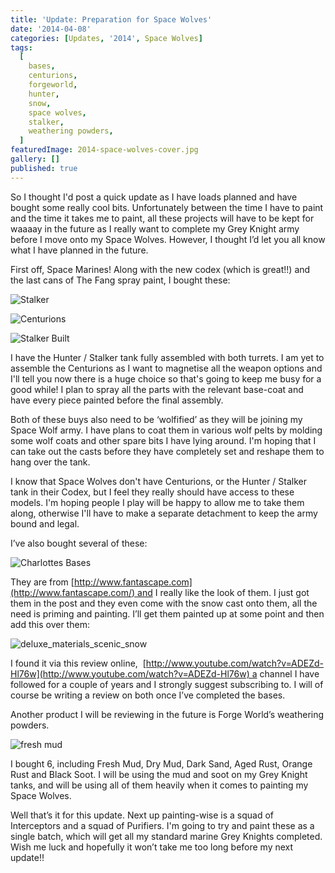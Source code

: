 ```yaml
---
title: 'Update: Preparation for Space Wolves'
date: '2014-04-08'
categories: [Updates, '2014', Space Wolves]
tags:
  [
    bases,
    centurions,
    forgeworld,
    hunter,
    snow,
    space wolves,
    stalker,
    weathering powders,
  ]
featuredImage: 2014-space-wolves-cover.jpg
gallery: []
published: true
---
```


So I thought I'd post a quick update as I have loads planned and have bought some really cool bits. Unfortunately
between the time I have to paint and the time it takes me to paint, all these projects will have to be kept for
waaaay in the future as I really want to complete my Grey Knight army before I move onto my Space Wolves. However,
I thought I’d let you all know what I have planned in the future.

First off, Space Marines! Along with the new codex (which is great!!) and the last cans of The Fang spray paint, I
bought these:

![Stalker](2014-space-wolves-1.jpg)

![Centurions](2014-space-wolves-2.jpg)

![Stalker Built](2014-space-wolves-3.jpg)

I have the Hunter / Stalker tank fully assembled with both turrets. I am yet to assemble the Centurions as I want to
magnetise all the weapon options and I'll tell you now there is a huge choice so that's going to keep me busy for a
good while! I plan to spray all the parts with the relevant base-coat and have every piece painted before the final
assembly.

Both of these buys also need to be ‘wolfified’ as they will be joining my Space Wolf army. I have plans to coat them
in various wolf pelts by molding some wolf coats and other spare bits I have lying around. I'm hoping that I can take
out the casts before they have completely set and reshape them to hang over the tank.

I know that Space Wolves don't have Centurions, or the Hunter / Stalker tank in their Codex, but I feel they really
should have access to these models. I'm hoping people I play will be happy to allow me to take them along, otherwise
I'll have to make a separate detachment to keep the army bound and legal.

I’ve also bought several of these:

![Charlottes Bases](2014-space-wolves-4.jpg)

They are from [http://www.fantascape.com](http://www.fantascape.com/) and I really like the look of them. I just got
them in the post and they even come with the snow cast onto them, all the need is priming and painting. I’ll get them
painted up at some point and then add this over them:

![deluxe_materials_scenic_snow](2014-space-wolves-5.jpg)

I found it via this review online, 
[http://www.youtube.com/watch?v=ADEZd-Hl76w](http://www.youtube.com/watch?v=ADEZd-Hl76w) a channel I have followed
for a couple of years and I strongly suggest subscribing to. I will of course be writing a review on both once I’ve
completed the bases.

Another product I will be reviewing in the future is Forge World’s weathering powders.

![fresh mud](2014-space-wolves-6.jpg)

I bought 6, including Fresh Mud, Dry Mud, Dark Sand, Aged Rust, Orange Rust and Black Soot. I will be using the mud
and soot on my Grey Knight tanks, and will be using all of them heavily when it comes to painting my Space Wolves.

Well that’s it for this update. Next up painting-wise is a squad of Interceptors and a squad of Purifiers. I'm going
to try and paint these as a single batch, which will get all my standard marine Grey Knights completed. Wish me luck
and hopefully it won’t take me too long before my next update!!
